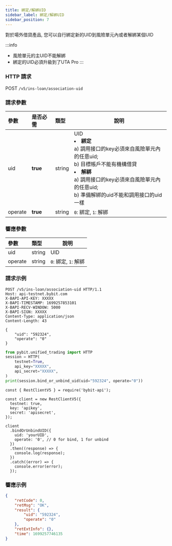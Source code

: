 ```yaml
---
title: 綁定/解綁UID
sidebar_label: 綁定/解綁UID
sidebar_position: 7
---
```

對於場外借貸產品, 您可以自行綁定新的UID到風險單元內或者解綁某個UID

:::info
* 風險單元的主UID不能解綁
* 綁定的UID必須升級到了UTA Pro
:::

### HTTP 請求
POST `/v5/ins-loan/association-uid`

### 請求參數
| 參數 | 是否必需 | 類型 | 說明|
|:----- |:-------|:-----|------ |
|uid |**true** |string |UID<li><b>綁定</b><br/>a) 調用接口的key必須來自風險單元內的任意uid; <br/>b) 目標帳戶不能有機構借貸</li><li><b>解綁</b><br/>a) 調用接口的key必須來自風險單元內的任意uid; <br/>b) 準備解綁的uid不能和調用接口的uid一樣</li>|
|operate |**true** |string |`0`: 綁定, `1`: 解綁|

### 響應參數
| 參數 | 類型 | 說明|
|:----- |:-----|----- |
|uid |string |UID|
|operate |string |`0`: 綁定, `1`: 解綁|

### 請求示例

<Tabs groupId="programming-languages">
<TabItem value="http" label="HTTP">

```http
POST /v5/ins-loan/association-uid HTTP/1.1
Host: api-testnet.bybit.com
X-BAPI-API-KEY: XXXXX
X-BAPI-TIMESTAMP: 1699257853101
X-BAPI-RECV-WINDOW: 5000
X-BAPI-SIGN: XXXXX
Content-Type: application/json
Content-Length: 43

{
    "uid": "592324",
    "operate": "0"
}
```

</TabItem>
<TabItem value="python" label="Python">

```python
from pybit.unified_trading import HTTP
session = HTTP(
    testnet=True,
    api_key="XXXXX",
    api_secret="XXXXX",
)
print(session.bind_or_unbind_uid(uid="592324", operate="0"))
```

</TabItem>

<TabItem value="Node" label="Node.js">

```n4js
const { RestClientV5 } = require('bybit-api');

const client = new RestClientV5({
  testnet: true,
  key: 'apikey',
  secret: 'apisecret',
});

client
  .bindOrUnbindUID({
    uid: 'yourUID',
    operate: '0', // 0 for bind, 1 for unbind
  })
  .then((response) => {
    console.log(response);
  })
  .catch((error) => {
    console.error(error);
  });
```

</TabItem>
</Tabs>

### 響應示例

```json
{
    "retCode": 0,
    "retMsg": "OK",
    "result": {
        "uid": "592324",
        "operate": "0"
    },
    "retExtInfo": {},
    "time": 1699257746135
}
```

